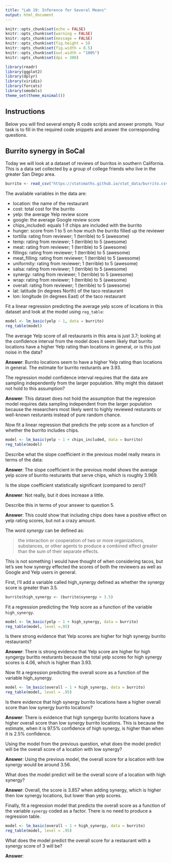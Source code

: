 ```yaml
---
title: "Lab 19: Inference for Several Means"
output: html_document
---
```


```r
knitr::opts_chunk$set(echo = FALSE)
knitr::opts_chunk$set(warning = FALSE)
knitr::opts_chunk$set(message = FALSE)
knitr::opts_chunk$set(fig.height = 5)
knitr::opts_chunk$set(fig.width = 8.5)
knitr::opts_chunk$set(out.width = "100%")
knitr::opts_chunk$set(dpi = 300)

library(readr)
library(ggplot2)
library(dplyr)
library(viridis)
library(forcats)
library(smodels)
theme_set(theme_minimal())
```

## Instructions

Below you will find several empty R code scripts and answer prompts. Your task
is to fill in the required code snippets and answer the corresponding
questions.

## Burrito synergy in SoCal

Today we will look at a dataset of reviews of burritos in southern
California. This is a data set collected by a group of college friends who
live in the greater San Diego area.

```r
burrito <- read_csv("https://statsmaths.github.io/stat_data/burrito.csv")
```

The available variables in the data are:

- location: the name of the restaurant
- cost: total cost for the burrito
- yelp: the average Yelp review score
- google: the average Google review score
- chips_included: equals 1 if chips are included with the burrito
- hunger: score from 1 to 5 on how much the burrito filled up the reviewer
- tortilla: rating from reviewer; 1 (terrible) to 5 (awesome)
- temp: rating from reviewer; 1 (terrible) to 5 (awesome)
- meat: rating from reviewer; 1 (terrible) to 5 (awesome)
- fillings: rating from reviewer; 1 (terrible) to 5 (awesome)
- meat_filling: rating from reviewer; 1 (terrible) to 5 (awesome)
- uniformity: rating from reviewer; 1 (terrible) to 5 (awesome)
- salsa: rating from reviewer; 1 (terrible) to 5 (awesome)
- synergy: rating from reviewer; 1 (terrible) to 5 (awesome)
- wrap: rating from reviewer; 1 (terrible) to 5 (awesome)
- overall: rating from reviewer; 1 (terrible) to 5 (awesome)
- lat: latitude (in degrees North) of the taco restaurant
- lon: longitude (in degrees East) of the taco restaurant

Fit a linear regression predicting the average yelp score of locations in this
dataset and look at the model using `reg_table`:

```r
model <- lm_basic(yelp ~ 1, data = burrito)
reg_table(model)
```


The average Yelp score of all restaurants in this area is just 3.7; looking
at the confidence interval from the model does it seem likely that burrito
locations have a higher Yelp rating than locations in general, or is this
just noise in the data?

**Answer**: Burrito locations seem to have a higher Yelp rating than locations in general. The estimate for burrito resturants are 3.93. 

The regression model confidence interval requires that the data are sampling
independently from the larger population. Why might this dataset not hold to
this assumption?

**Answer**: This dataset does not hold the assumption that the regression model requires data sampling independent from the larger population because the researchers most likely went to highly reviewed resturants or well-known resturants instead of pure random chance. 

Now fit a linear regression that predicts the yelp score as a function of
whether the burrito includes chips.

```r
model <- lm_basic(yelp ~ 1 + chips_included, data = burrito)
reg_table(model)
```

Describe what the slope coefficient in the previous model really means
in terms of the data:

**Answer**: The slope coefficient in the previous model shows the average yelp score of burrito resturants that serve chips, which is roughly 3.969.   

Is the slope coefficient statistically significant (compared to zero)?

**Answer**: Not really, but it does increase a little. 

Describe this in terms of your answer to question 5.

**Answer**: This could show that including chips does have a positive effect on yelp rating scores, but not a crazy amount. 

The word *synergy* can be defined as:

> the interaction or cooperation of two or more organizations, substances,
> or other agents to produce a combined effect greater than the sum of
> their separate effects.

This is not something I would have thought of when considering tacos, but
let's see how synergy effected the scores of both the reviewers as well as
Google and Yelp users in general.

First, I'll add a variable called high_synergy defined as whether the synergy
score is greater than 3.5.

```r
burrito$high_synergy <- (burrito$synergy > 3.5)
```

Fit a regression predicting the Yelp score as a function of the
variable `high_synergy`.

```r
model <- lm_basic(yelp ~ 1 + high_synergy, data = burrito)
reg_table(model, level =.95)
```

Is there strong evidence that Yelp scores are higher for high synergy burrito
restaurants?

**Answer**: There is strong evidence that Yelp score are higher for high syngergy buritto resturants because the total yelp scores for high synergy scores is 4.06, which is higher than 3.93. 

Now fit a regression predicting the overall score as a function of the
variable high_synergy.

```r
model <- lm_basic(overall ~ 1 + high_synergy, data = burrito)
reg_table(model, level = .95)
```

Is there evidence that high synergy burrito locations have a higher overall
score than low synergy burrito locations?

**Answer**: There is evidence that high syngergy burrito locations have a higher overall score than low synergy burrito locations. This is because the estimate, when it is 97.5% confidence of high synergy, is higher than when it is 2.5% confidence. 

Using the model from the previous question, what does the model predict
will be the overall score of a location with low synergy?

**Answer**: Using the previous model, the overall score for a location with low synergy would be around 3.56. 

What does the model predict will be the overall score of a location with
high synergy?

**Answer**: Overall, the score is 3.857 when adding synergy, which is higher then low synergy locations, but lower than yelp scores.

Finally, fit a regression model that predicts the overall score as a function
of the variable `synergy` coded as a factor. There is no need to produce a
regression table.

```r
model <- lm_basic(overall ~ 1 + high_synergy, data = burrito)
reg_table(model, level = .95)
```

What does the model predict the overall score for a restaurant with a
synergy score of 3 will be?

**Answer**:





